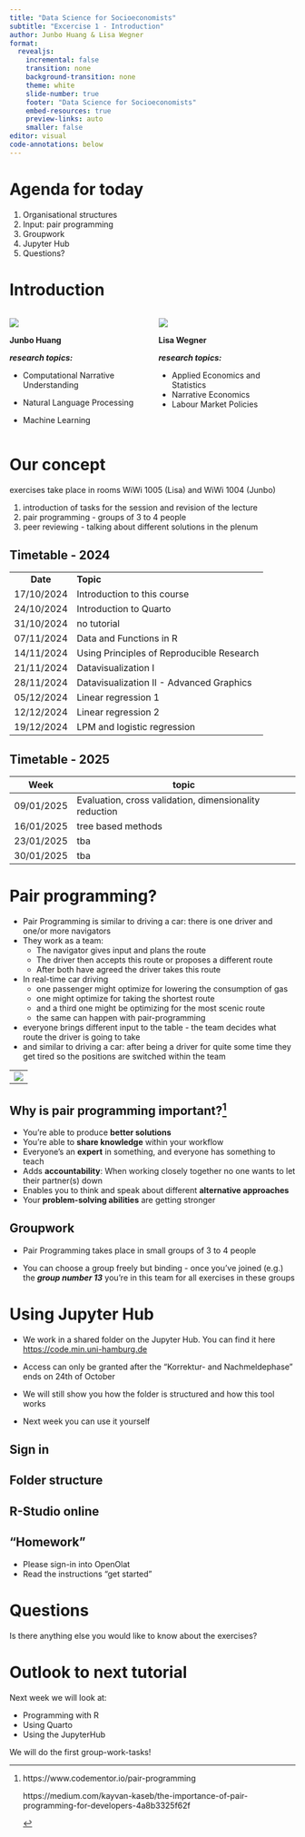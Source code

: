 ---
title: "Data Science for Socioeconomists"
subtitle: "Excercise 1 - Introduction"
author: Junbo Huang & Lisa Wegner
format:
  revealjs:
    incremental: false
    transition: none
    background-transition: none
    theme: white
    slide-number: true
    footer: "Data Science for Socioeconomists"
    embed-resources: true
    preview-links: auto 
    smaller: false
editor: visual
code-annotations: below
---

# Agenda for today {#sec-agenda-for-today}

::: incremental
1.  Organisational structures
2.  Input: pair programming
3.  Groupwork
4.  Jupyter Hub
5.  Questions?
:::

# Introduction {#sec-introduction .smaller}

::: columns
::: {.column width="50%"}
![](https://assets.rrz.uni-hamburg.de/instance_assets/fakmin/27764695/junbo-huang-180x240-ca42c14ad2e0d9ca6f66dad80ed097e27e84ac9b.jpg)

**Junbo Huang**

***research topics:***

::: nonincremental
-   Computational Narrative Understanding

-   Natural Language Processing

-   Machine Learning
:::
:::

::: {.column width="50%"}
![](https://assets.rrz.uni-hamburg.de/instance_assets/fakws/21870574/portrait-wegnerl-230522---180x240-7971449c8b9521e2595e936d6886b99bd43f43a9.jpg)

**Lisa Wegner**

***research topics:***

::: nonincremental
-   Applied Economics and Statistics
-   Narrative Economics
-   Labour Market Policies
:::
:::
:::

# Our concept {#sec-our-concept}

exercises take place in rooms WiWi 1005 (Lisa) and WiWi 1004 (Junbo)

::: nonincremental
1.  introduction of tasks for the session and revision of the lecture
2.  pair programming - groups of 3 to 4 people
3.  peer reviewing - talking about different solutions in the plenum
:::

## Timetable - 2024 {#sec-timetable .smaller}

|            |                                           |
|:----------:|:------------------------------------------|
|  **Date**  | **Topic**                                 |
| 17/10/2024 | Introduction to this course               |
| 24/10/2024 | Introduction to Quarto                    |
| 31/10/2024 | no tutorial                               |
| 07/11/2024 | Data and Functions in R                   |
| 14/11/2024 | Using Principles of Reproducible Research |
| 21/11/2024 | Datavisualization I                       |
| 28/11/2024 | Datavisualization II - Advanced Graphics  |
| 05/12/2024 | Linear regression 1                       |
| 12/12/2024 | Linear regression 2                       |
| 19/12/2024 | LPM and logistic regression               |

## Timetable - 2025 {#sec-timetable2 .smaller}

|    Week    | topic                                                  |
|:----------:|--------------------------------------------------------|
| 09/01/2025 | Evaluation, cross validation, dimensionality reduction |
| 16/01/2025 | tree based methods                                     |
| 23/01/2025 | tba                                                    |
| 30/01/2025 | tba                                                    |

# Pair programming? {#sec-pair-programming .illustration}

::: notes
::: nonincremental
-   Pair Programming is similar to driving a car: there is one driver and one/or more navigators
-   They work as a team:
    -   The navigator gives input and plans the route
    -   The driver then accepts this route or proposes a different route
    -   After both have agreed the driver takes this route
-   In real-time car driving
    -   one passenger might optimize for lowering the consumption of gas
    -   one might optimize for taking the shortest route
    -   and a third one might be optimizing for the most scenic route
    -   the same can happen with pair-programming
-   everyone brings different input to the table - the team decides what route the driver is going to take
-   and similar to driving a car: after being a driver for quite some time they get tired so the positions are switched within the team
:::
:::

|                                                                                                                      |
|------------------------------------------------------------------------|
| ![](https://unruly.co/wp-content/uploads/2019/08/Screenshot-2019-08-13-at-16.09.46-1024x439.png){fig-align="center"} |

## Why is pair programming important?[^1] {.smaller}

[^1]:
    ::: incremental
    https://www.codementor.io/pair-programming

    https://medium.com/kayvan-kaseb/the-importance-of-pair-programming-for-developers-4a8b3325f62f
    :::

::: incremental
-   You're able to produce **better solutions**
-   You're able to **share knowledge** within your workflow
-   Everyone's an **expert** in something, and everyone has something to teach
-   Adds **accountability**: When working closely together no one wants to let their partner(s) down
-   Enables you to think and speak about different **alternative approaches**
-   Your **problem-solving abilities** are getting stronger
:::

## Groupwork {#sec-g}

-   Pair Programming takes place in small groups of 3 to 4 people

-   You can choose a group freely but binding - once you've joined (e.g.) the ***group number 13*** you're in this team for all exercises in these groups

# Using Jupyter Hub

-   We work in a shared folder on the Jupyter Hub. You can find it here <https://code.min.uni-hamburg.de>

-   Access can only be granted after the "Korrektur- and Nachmeldephase" ends on 24th of October

-   We will still show you how the folder is structured and how this tool works

-   Next week you can use it yourself

## Sign in

## Folder structure

## R-Studio online

## "Homework" {#sec-little-homework}

::: nonincremental
-   Please sign-in into OpenOlat
-   Read the instructions "get started"
:::

# Questions {#sec-eval}

| Is there anything else you would like to know about the exercises?

# Outlook to next tutorial {#sec-outlook}

Next week we will look at:

::: nonincremental
-   Programming with R
-   Using Quarto
-   Using the JupyterHub
:::

We will do the first group-work-tasks!
